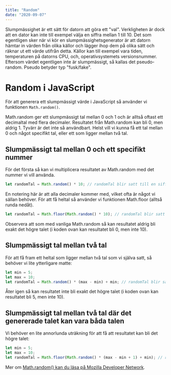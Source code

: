 ```yaml
---
title: "Random"
date: "2020-09-07"
---
```


Slumpmässighet är ett sätt för datorn att göra ett "val". Verkligheten är dock att en dator kan inte till exempel välja en siffra mellan 1 till 10.
Det som egentligen sker när vi kör en slumpmässighetsgenerator är att datorn hämtar in värden från olika källor och lägger ihop dem på olika sätt och räknar ut ett värde utifrån detta.
Källor kan till exempel vara tiden, temperaturen på datorns CPU, och, operativsystemets versionsnummer. Eftersom värdet egentligen inte är slumpmässigt, så kallas det pseudo-random. Pseudo betyder typ "fusk/fake".

# Random i JavaScript

För att generera ett slumpmässigt värde i JavaScript så använder vi funktionen `Math.random()`.

Math.random ger ett slumpmässigt tal mellan 0 och 1 och är alltså oftast ett decimaltal med flera decimaler. Resultatet från Math.random kan bli 0, men aldrig 1.
Tyvärr är det inte så användbart. Helst vill vi kunna få ett tal mellan 0 och något specifikt tal, eller ett som ligger mellan två tal.

## Slumpmässigt tal mellan 0 och ett specifikt nummer

För det första så kan vi multiplicera resultatet av Math.random med det nummer vi vill använda.

```js
let randomTal = Math.random() * 10; // randomTal blir satt till en siffra mellan 0 och 10
```

En notering här är att alla decimaler kommer med, vilket ofta är något vi sällan behöver. För att få heltal så använder vi funktionen Math.floor (alltså runda nedåt).

```js
let randomTal = Math.floor(Math.random() * 10); // randomTal blir satt till ett heltal mellan 0 och 10
```

Observera att som med vanliga Math.random så kan resultatet aldrig bli exakt det högre talet (i koden ovan kan resultatet bli 0, men inte 10).

## Slumpmässigt tal mellan två tal

För att få fram ett heltal som ligger mellan två tal som vi själva satt, så behöver vi lite ytterligare matte:

```js
let min = 5;
let max = 10;
let randomTal = Math.random() * (max - min) + min; // randomTal blir satt till ett heltal mellan 5 och 10
```

Åter igen så kan resultatet inte bli exakt det högre talet (i koden ovan kan resultatet bli 5, men inte 10).

## Slumpmässigt tal mellan två tal där det genererade talet kan vara båda talen

Vi behöver en lite annorlunda uträkning för att få att resultatet kan bli det högre talet:

```js
let min = 5;
let max = 10;
let randomTal = Math.floor(Math.random() * (max - min + 1) + min); // randomTal blir satt till ett heltal mellan 5 eller 10, och kan bli 5 eller 10
```

Mer om [Math.random() kan du läsa på Mozilla Developer Network](https://developer.mozilla.org/en-US/docs/Web/JavaScript/Reference/Global_Objects/Math/random).
